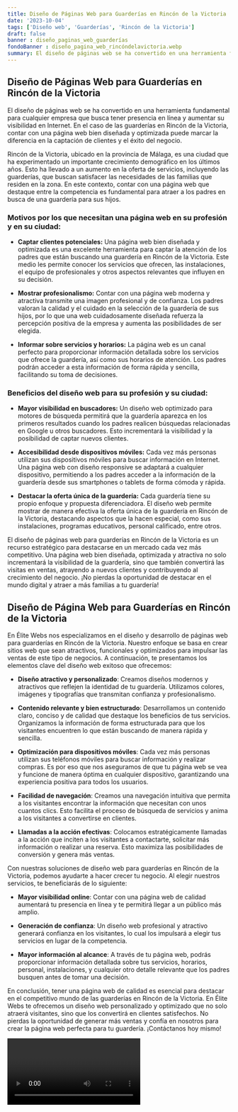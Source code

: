 ```yaml
---
title: Diseño de Páginas Web para Guarderías en Rincón de la Victoria
date: '2023-10-04'
tags: ['Diseño web', 'Guarderías', 'Rincón de la Victoria']
draft: false
banner : diseño_paginas_web_guarderías
fondoBanner : diseño_pagina_web_rincóndelavictoria.webp
summary: El diseño de páginas web se ha convertido en una herramienta fundamental para cualquier empresa que busca tener presencia en línea y aumentar su visibilidad en Internet. En el caso de las guarderías en Rincón de la Victoria, contar con una página web bien diseñada y optimizada puede marcar la diferencia en la captación de clientes y el éxito del negocio.
---
```


## Diseño de Páginas Web para Guarderías en Rincón de la Victoria

El diseño de páginas web se ha convertido en una herramienta fundamental para cualquier empresa que busca tener presencia en línea y aumentar su visibilidad en Internet. En el caso de las guarderías en Rincón de la Victoria, contar con una página web bien diseñada y optimizada puede marcar la diferencia en la captación de clientes y el éxito del negocio.

Rincón de la Victoria, ubicado en la provincia de Málaga, es una ciudad que ha experimentado un importante crecimiento demográfico en los últimos años. Esto ha llevado a un aumento en la oferta de servicios, incluyendo las guarderías, que buscan satisfacer las necesidades de las familias que residen en la zona. En este contexto, contar con una página web que destaque entre la competencia es fundamental para atraer a los padres en busca de una guardería para sus hijos.

### Motivos por los que necesitan una página web en su profesión y en su ciudad:

- **Captar clientes potenciales:** Una página web bien diseñada y optimizada es una excelente herramienta para captar la atención de los padres que están buscando una guardería en Rincón de la Victoria. Este medio les permite conocer los servicios que ofrecen, las instalaciones, el equipo de profesionales y otros aspectos relevantes que influyen en su decisión.

- **Mostrar profesionalismo:** Contar con una página web moderna y atractiva transmite una imagen profesional y de confianza. Los padres valoran la calidad y el cuidado en la selección de la guardería de sus hijos, por lo que una web cuidadosamente diseñada refuerza la percepción positiva de la empresa y aumenta las posibilidades de ser elegida.

- **Informar sobre servicios y horarios:** La página web es un canal perfecto para proporcionar información detallada sobre los servicios que ofrece la guardería, así como sus horarios de atención. Los padres podrán acceder a esta información de forma rápida y sencilla, facilitando su toma de decisiones.

### Beneficios del diseño web para su profesión y su ciudad:

- **Mayor visibilidad en buscadores:** Un diseño web optimizado para motores de búsqueda permitirá que la guardería aparezca en los primeros resultados cuando los padres realicen búsquedas relacionadas en Google u otros buscadores. Esto incrementará la visibilidad y la posibilidad de captar nuevos clientes.

- **Accesibilidad desde dispositivos móviles:** Cada vez más personas utilizan sus dispositivos móviles para buscar información en Internet. Una página web con diseño responsive se adaptará a cualquier dispositivo, permitiendo a los padres acceder a la información de la guardería desde sus smartphones o tablets de forma cómoda y rápida.

- **Destacar la oferta única de la guardería:** Cada guardería tiene su propio enfoque y propuesta diferenciadora. El diseño web permite mostrar de manera efectiva la oferta única de la guardería en Rincón de la Victoria, destacando aspectos que la hacen especial, como sus instalaciones, programas educativos, personal calificado, entre otros.

El diseño de páginas web para guarderías en Rincón de la Victoria es un recurso estratégico para destacarse en un mercado cada vez más competitivo. Una página web bien diseñada, optimizada y atractiva no solo incrementará la visibilidad de la guardería, sino que también convertirá las visitas en ventas, atrayendo a nuevos clientes y contribuyendo al crecimiento del negocio. ¡No pierdas la oportunidad de destacar en el mundo digital y atraer a más familias a tu guardería!

<GifSeo />

<Cta />

## Diseño de Página Web para Guarderías en Rincón de la Victoria

En Élite Webs nos especializamos en el diseño y desarrollo de páginas web para guarderías en Rincón de la Victoria. Nuestro enfoque se basa en crear sitios web que sean atractivos, funcionales y optimizados para impulsar las ventas de este tipo de negocios. A continuación, te presentamos los elementos clave del diseño web exitoso que ofrecemos:

- **Diseño atractivo y personalizado**: Creamos diseños modernos y atractivos que reflejen la identidad de tu guardería. Utilizamos colores, imágenes y tipografías que transmitan confianza y profesionalismo.

- **Contenido relevante y bien estructurado**: Desarrollamos un contenido claro, conciso y de calidad que destaque los beneficios de tus servicios. Organizamos la información de forma estructurada para que los visitantes encuentren lo que están buscando de manera rápida y sencilla.

- **Optimización para dispositivos móviles**: Cada vez más personas utilizan sus teléfonos móviles para buscar información y realizar compras. Es por eso que nos aseguramos de que tu página web se vea y funcione de manera óptima en cualquier dispositivo, garantizando una experiencia positiva para todos los usuarios.

- **Facilidad de navegación**: Creamos una navegación intuitiva que permita a los visitantes encontrar la información que necesitan con unos cuantos clics. Esto facilita el proceso de búsqueda de servicios y anima a los visitantes a convertirse en clientes.

- **Llamadas a la acción efectivas**: Colocamos estratégicamente llamadas a la acción que inciten a los visitantes a contactarte, solicitar más información o realizar una reserva. Esto maximiza las posibilidades de conversión y genera más ventas.

Con nuestras soluciones de diseño web para guarderías en Rincón de la Victoria, podemos ayudarte a hacer crecer tu negocio. Al elegir nuestros servicios, te beneficiarás de lo siguiente:

- **Mayor visibilidad online**: Contar con una página web de calidad aumentará tu presencia en línea y te permitirá llegar a un público más amplio.

- **Generación de confianza**: Un diseño web profesional y atractivo generará confianza en los visitantes, lo cual los impulsará a elegir tus servicios en lugar de la competencia.

- **Mayor información al alcance**: A través de tu página web, podrás proporcionar información detallada sobre tus servicios, horarios, personal, instalaciones, y cualquier otro detalle relevante que los padres busquen antes de tomar una decisión.

En conclusión, tener una página web de calidad es esencial para destacar en el competitivo mundo de las guarderías en Rincón de la Victoria. En Élite Webs te ofrecemos un diseño web personalizado y optimizado que no solo atraerá visitantes, sino que los convertirá en clientes satisfechos. No pierdas la oportunidad de generar más ventas y confía en nosotros para crear la página web perfecta para tu guardería. ¡Contáctanos hoy mismo!

<Video />

<CtaBot job='Guarderías' city='Rincón de la Victoria'/>

<Gmaps query='Rincón de la Victoria+españa+maps' />